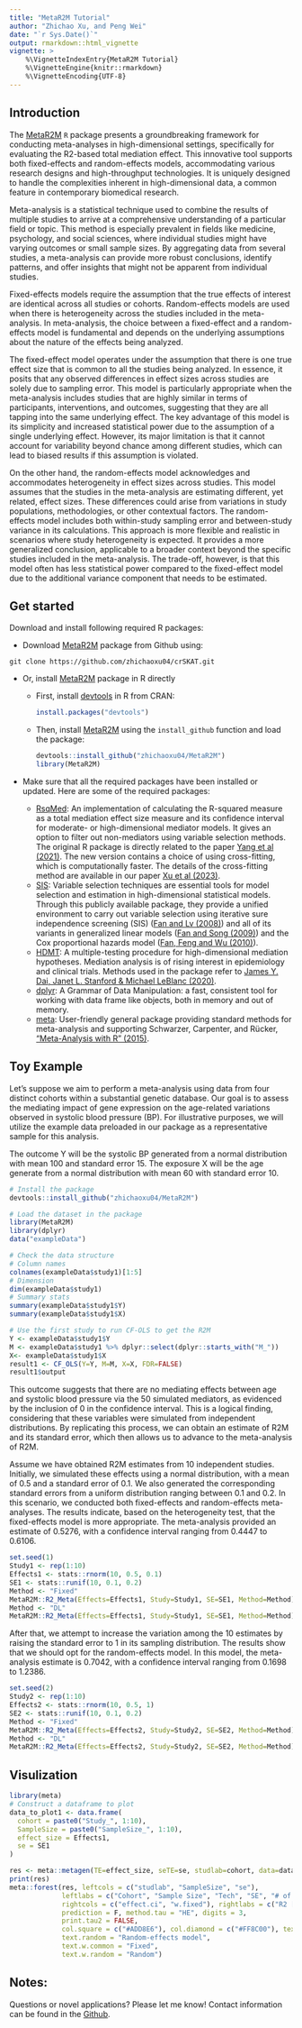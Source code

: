 ```yaml
---
title: "MetaR2M Tutorial"
author: "Zhichao Xu, and Peng Wei"
date: "`r Sys.Date()`"
output: rmarkdown::html_vignette
vignette: >
    %\VignetteIndexEntry{MetaR2M Tutorial}
    %\VignetteEngine{knitr::rmarkdown}
    %\VignetteEncoding{UTF-8}
---
```


## Introduction 
The [MetaR2M](https://github.com/zhichaoxu04/MetaR2M) `R` package presents a groundbreaking framework for conducting meta-analyses in high-dimensional settings, specifically for evaluating the R2-based total mediation effect. This innovative tool supports both fixed-effects and random-effects models, accommodating various research designs and high-throughput technologies. It is uniquely designed to handle the complexities inherent in high-dimensional data, a common feature in contemporary biomedical research.

Meta-analysis is a statistical technique used to combine the results of multiple studies to arrive at a comprehensive understanding of a particular field or topic. This method is especially prevalent in fields like medicine, psychology, and social sciences, where individual studies might have varying outcomes or small sample sizes. By aggregating data from several studies, a meta-analysis can provide more robust conclusions, identify patterns, and offer insights that might not be apparent from individual studies.

Fixed-effects models require the assumption that the true effects of interest are identical across all studies or cohorts. Random-effects models are used when there is heterogeneity across the studies included in the meta-analysis. In meta-analysis, the choice between a fixed-effect and a random-effects model is fundamental and depends on the underlying assumptions about the nature of the effects being analyzed.

The fixed-effect model operates under the assumption that there is one true effect size that is common to all the studies being analyzed. In essence, it posits that any observed differences in effect sizes across studies are solely due to sampling error. This model is particularly appropriate when the meta-analysis includes studies that are highly similar in terms of participants, interventions, and outcomes, suggesting that they are all tapping into the same underlying effect. The key advantage of this model is its simplicity and increased statistical power due to the assumption of a single underlying effect. However, its major limitation is that it cannot account for variability beyond chance among different studies, which can lead to biased results if this assumption is violated.

On the other hand, the random-effects model acknowledges and accommodates heterogeneity in effect sizes across studies. This model assumes that the studies in the meta-analysis are estimating different, yet related, effect sizes. These differences could arise from variations in study populations, methodologies, or other contextual factors. The random-effects model includes both within-study sampling error and between-study variance in its calculations. This approach is more flexible and realistic in scenarios where study heterogeneity is expected. It provides a more generalized conclusion, applicable to a broader context beyond the specific studies included in the meta-analysis. The trade-off, however, is that this model often has less statistical power compared to the fixed-effect model due to the additional variance component that needs to be estimated.


## Get started
Download and install following required R packages:

- Download [MetaR2M](https://github.com/zhichaoxu04/MetaR2M) package from Github using:

<!-- -->

    git clone https://github.com/zhichaoxu04/crSKAT.git

- Or, install [MetaR2M](https://github.com/zhichaoxu04/MetaR2M) package in R directly

  - First, install [devtools](https://devtools.r-lib.org) in R from CRAN:
    ``` r
    install.packages("devtools")
    ```
  - Then, install [MetaR2M](https://github.com/zhichaoxu04/MetaR2M) using the `install_github` function and load the package:
    ``` r
    devtools::install_github("zhichaoxu04/MetaR2M")
    library(MetaR2M)
    ```
- Make sure that all the required packages have been installed or updated. Here are some of the required packages:
  - [RsqMed](https://cran.r-project.org/web/packages/RsqMed/index.html): An implementation of calculating the R-squared measure as a total mediation effect size measure and its confidence interval for moderate- or high-dimensional mediator models. It gives an option to filter out non-mediators using variable selection methods. The original R package is directly related to the paper [Yang et al (2021)](https://pubmed.ncbi.nlm.nih.gov/34425752/). The new version contains a choice of using cross-fitting, which is computationally faster. The details of the cross-fitting method are available in our paper [Xu et al (2023)](https://www.ncbi.nlm.nih.gov/pmc/articles/PMC9934518/).
  - [SIS](https://cran.r-project.org/web/packages/SIS/index.html): Variable selection techniques are essential tools for model selection and estimation in high-dimensional statistical models. Through this publicly available package, they provide a unified environment to carry out variable selection using iterative sure independence screening (SIS) ([Fan and Lv (2008)](https://academic.oup.com/jrsssb/article/70/5/849/7109492)) and all of its variants in generalized linear models ([Fan and Song (2009)](https://projecteuclid.org/journals/annals-of-statistics/volume-38/issue-6/Sure-independence-screening-in-generalized-linear-models-with-NP-dimensionality/10.1214/10-AOS798.full)) and the Cox proportional hazards model ([Fan, Feng and Wu (2010)](https://projecteuclid.org/ebooks/institute-of-mathematical-statistics-collections/Borrowing-Strength--Theory-Powering-Applications--A-Festschrift-for/chapter/High-dimensional-variable-selection-for-Coxs-proportional-hazards-model/10.1214/10-IMSCOLL606)).
  - [HDMT](https://cran.r-project.org/web/packages/HDMT/index.html): A multiple-testing procedure for high-dimensional mediation hypotheses. Mediation analysis is of rising interest in epidemiology and clinical trials. Methods used in the package refer to [James Y. Dai, Janet L. Stanford & Michael LeBlanc (2020)](https://www.tandfonline.com/doi/full/10.1080/01621459.2020.1765785).
  - [dplyr](https://cran.r-project.org/web/packages/dplyr/index.html): A Grammar of Data Manipulation: a fast, consistent tool for working with data frame like objects, both in memory and out of memory.
  - [meta](https://cran.r-project.org/web/packages/meta/index.html): User-friendly general package providing standard methods for meta-analysis and supporting Schwarzer, Carpenter, and Rücker, ["Meta-Analysis with R" (2015)](https://link.springer.com/book/10.1007/978-3-319-21416-0).

## Toy Example

Let's suppose we aim to perform a meta-analysis using data from four distinct cohorts within a substantial genetic database. Our goal is to assess the mediating impact of gene expression on the age-related variations observed in systolic blood pressure (BP). For illustrative purposes, we will utilize the example data preloaded in our package as a representative sample for this analysis.

The outcome Y will be the systolic BP generated from a normal distribution with mean 100 and standard error 15. The exposure X will be the age generate from a normal distribution with mean 60 with standard error 10.

```r
# Install the package
devtools::install_github("zhichaoxu04/MetaR2M")
```

```r
# Load the dataset in the package
library(MetaR2M)
library(dplyr)
data("exampleData")

# Check the data structure
# Column names
colnames(exampleData$study1)[1:5]
# Dimension
dim(exampleData$study1)
# Summary stats
summary(exampleData$study1$Y)
summary(exampleData$study1$X)
```

```r
# Use the first study to run CF-OLS to get the R2M
Y <- exampleData$study1$Y
M <- exampleData$study1 %>% dplyr::select(dplyr::starts_with("M_"))
X<- exampleData$study1$X
result1 <- CF_OLS(Y=Y, M=M, X=X, FDR=FALSE)
result1$output
```


This outcome suggests that there are no mediating effects between age and systolic blood pressure via the 50 simulated mediators, as evidenced by the inclusion of 0 in the confidence interval. This is a logical finding, considering that these variables were simulated from independent distributions. By replicating this process, we can obtain an estimate of R2M and its standard error, which then allows us to advance to the meta-analysis of R2M.

Assume we have obtained R2M estimates from 10 independent studies. Initially, we simulated these effects using a normal distribution, with a mean of 0.5 and a standard error of 0.1. We also generated the corresponding standard errors from a uniform distribution ranging between 0.1 and 0.2. In this scenario, we conducted both fixed-effects and random-effects meta-analyses. The results indicate, based on the heterogeneity test, that the fixed-effects model is more appropriate. The meta-analysis provided an estimate of 0.5276, with a confidence interval ranging from 0.4447 to 0.6106.

```r
set.seed(1)
Study1 <- rep(1:10)
Effects1 <- stats::rnorm(10, 0.5, 0.1)
SE1 <- stats::runif(10, 0.1, 0.2)
Method <- "Fixed"
MetaR2M::R2_Meta(Effects=Effects1, Study=Study1, SE=SE1, Method=Method)
Method <- "DL"
MetaR2M::R2_Meta(Effects=Effects1, Study=Study1, SE=SE1, Method=Method)

```


After that, we attempt to increase the variation among the 10 estimates by raising the standard error to 1 in its sampling distribution. The results show that we should opt for the random-effects model. In this model, the meta-analysis estimate is 0.7042, with a confidence interval ranging from 0.1698 to 1.2386.

```r
set.seed(2)
Study2 <- rep(1:10)
Effects2 <- stats::rnorm(10, 0.5, 1)
SE2 <- stats::runif(10, 0.1, 0.2)
Method <- "Fixed"
MetaR2M::R2_Meta(Effects=Effects2, Study=Study2, SE=SE2, Method=Method)
Method <- "DL"
MetaR2M::R2_Meta(Effects=Effects2, Study=Study2, SE=SE2, Method=Method)

```

## Visulization

```r
library(meta)
# Construct a dataframe to plot
data_to_plot1 <- data.frame(
  cohort = paste0("Study_", 1:10),
  SampleSize = paste0("SampleSize_", 1:10),
  effect_size = Effects1,             
  se = SE1
)

res <- meta::metagen(TE=effect_size, seTE=se, studlab=cohort, data=data_to_plot1, random = F)
print(res)
meta::forest(res, leftcols = c("studlab", "SampleSize", "se"),
             leftlabs = c("Cohort", "Sample Size", "Tech", "SE", "# of transcripts"),
             rightcols = c("effect.ci", "w.fixed"), rightlabs = c("R2 [95% CI]", "Weight"),
             prediction = F, method.tau = "HE", digits = 3,
             print.tau2 = FALSE, 
             col.square = c("#ADD8E6"), col.diamond = c("#FF8C00"), text.common = "Fixed-effects model",
             text.random = "Random-effects model",
             text.w.common = "Fixed",
             text.w.random = "Random")

```

## Notes:
Questions or novel applications? Please let me know! Contact information can be found in the [Github](https://github.com/zhichaoxu04). 
